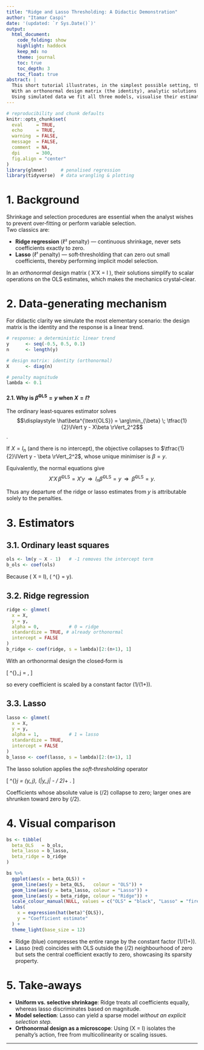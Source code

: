 ```yaml
---
title: "Ridge and Lasso Thresholding: A Didactic Demonstration"
author: "Itamar Caspi"
date: '(updated: `r Sys.Date()`)'
output:
  html_document:
    code_folding: show
    highlight: haddock
    keep_md: no
    theme: journal
    toc: true
    toc_depth: 3
    toc_float: true
abstract: |
  This short tutorial illustrates, in the simplest possible setting, the similarities and differences between ordinary least‑squares (OLS), ridge, and lasso estimators.
  With an orthonormal design matrix (the identity), analytic solutions exist: ridge uniformly shrinks coefficients toward zero while lasso applies a soft–thresholding rule that can set small coefficients exactly to zero.
  Using simulated data we fit all three models, visualise their estimates, and discuss the intuition behind each penalisation scheme.
---
```


```r
# reproducibility and chunk defaults
knitr::opts_chunk$set(
  eval     = TRUE,
  echo     = TRUE,
  warning  = FALSE,
  message  = FALSE,
  comment  = NA,
  dpi      = 300,
  fig.align = "center"
)
library(glmnet)     # penalised regression
library(tidyverse)  # data wrangling & plotting
```

# 1.  Background

Shrinkage and selection procedures are essential when the analyst wishes to prevent over‑fitting or perform variable selection.  
Two classics are:

* **Ridge regression** (ℓ² penalty) — continuous shrinkage, never sets coefficients exactly to zero.  
* **Lasso** (ℓ¹ penalty) — soft‑thresholding that can zero out small coefficients, thereby performing implicit model selection.

In an *orthonormal* design matrix \( X'X = I \), their solutions simplify to scalar operations on the OLS estimates, which makes the mechanics crystal‑clear.

# 2.  Data‑generating mechanism

For didactic clarity we simulate the most elementary scenario: the design matrix is the identity and the response is a linear trend.

```r
# response: a deterministic linear trend
y      <- seq(-0.5, 0.5, 0.1)
n      <- length(y)

# design matrix: identity (orthonormal)
X      <- diag(n)

# penalty magnitude
lambda <- 0.1
```

#### 2.1. Why is $\hat\beta^{\text{OLS}} = y$ when $X = I$?

The ordinary least‑squares estimator solves  
$$\displaystyle \hat\beta^{\text{OLS}} = \arg\min_{\beta} \; \tfrac{1}{2}\lVert y - X\beta \rVert_2^2$$.  

If $X = I_n$ (and there is no intercept), the objective collapses to $\tfrac{1}{2}\lVert y - \beta \rVert_2^2$, whose unique minimiser is $\beta = y$.  

Equivalently, the normal equations give  
$$X'X\,\hat\beta^{\text{OLS}} = X'y \;\;\Rightarrow\;\; I_n \hat\beta^{\text{OLS}} = y \;\;\Rightarrow\;\; \hat\beta^{\text{OLS}} = y.$$  

Thus any departure of the ridge or lasso estimates from $y$ is attributable solely to the penalties.


# 3.  Estimators

## 3.1.  Ordinary least squares

```r
ols <- lm(y ~ X - 1)   # -1 removes the intercept term
b_ols <- coef(ols)
```

Because \( X = I\), \( \hat\beta^{\text{OLS}} = y\).

## 3.2.  Ridge regression

```r
ridge <- glmnet(
  x = X,
  y = y,
  alpha = 0,           # 0 = ridge
  standardize = TRUE, # already orthonormal
  intercept = FALSE
)
b_ridge <- coef(ridge, s = lambda)[2:(n+1), 1]
```

With an orthonormal design the closed‑form is

\[
\hat\beta^{\text{ridge}}_j = \frac{y_j}{1 + \lambda},
\]

so every coefficient is scaled by a constant factor \(1/(1+\lambda)\).

## 3.3.  Lasso

```r
lasso <- glmnet(
  x = X,
  y = y,
  alpha = 1,           # 1 = lasso
  standardize = TRUE,
  intercept = FALSE
)
b_lasso <- coef(lasso, s = lambda)[2:(n+1), 1]
```

The lasso solution applies the *soft‑thresholding* operator

\[
\hat\beta^{\text{lasso}}_j =
\operatorname{sign}(y_j)\, (|y_j| - \lambda / 2)_+ .
\]

Coefficients whose absolute value is \(\le \lambda/2\) collapse to zero; larger ones are shrunken toward zero by \(\lambda/2\).

# 4.  Visual comparison

```r
bs <- tibble(
  beta_OLS   = b_ols,
  beta_lasso = b_lasso,
  beta_ridge = b_ridge
)

bs %>%
  ggplot(aes(x = beta_OLS)) +
  geom_line(aes(y = beta_OLS,   colour = "OLS")) +
  geom_line(aes(y = beta_lasso, colour = "Lasso")) +
  geom_line(aes(y = beta_ridge, colour = "Ridge")) +
  scale_colour_manual(NULL, values = c("OLS" = "black", "Lasso" = "firebrick", "Ridge" = "steelblue")) +
  labs(
    x = expression(hat(beta)^{OLS}),
    y = "Coefficient estimate"
  ) +
  theme_light(base_size = 12)
```

* Ridge (blue) compresses the entire range by the constant factor \(1/(1+\lambda)\).  
* Lasso (red) coincides with OLS outside the \(\pm \lambda/2\) neighbourhood of zero but sets the central coefficient exactly to zero, showcasing its sparsity property.

# 5.  Take‑aways

* **Uniform vs. selective shrinkage**: Ridge treats all coefficients equally, whereas lasso discriminates based on magnitude.  
* **Model selection**: Lasso can yield a sparse model *without an explicit selection step*.  
* **Orthonormal design as a microscope**: Using \(X = I\) isolates the penalty’s action, free from multicollinearity or scaling issues.



---

